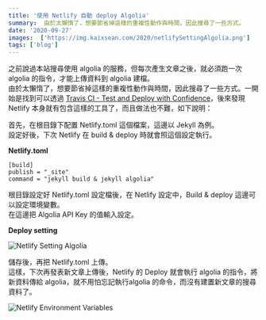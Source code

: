 ```yaml
---
title: '使用 Netlify 自動 deploy Algolia'
summary:  由於太懶惰了，想要節省掉這樣的重複性動作與時間，因此搜尋了一些方式。
date: '2020-09-27'
images:  ['https://img.kaixsean.com/2020/netlifySettingAlgolia.png']
tags: ['blog']
--- 
```

之前說過本站搜尋使用 algolia 的服務，但每次產生文章之後，就必須跑一次 algolia 的指令，才能上傳資料到 algolia 建檔。  
由於太懶惰了，想要節省掉這樣的重複性動作與時間，因此搜尋了一些方式。一開始是找到可以透過 [Travis CI - Test and Deploy with Confidence](https://travis-ci.com/)，後來發現 Netlify 本身就有包含這樣的工具了，而且做法也不難，如下說明：

首先，在根目錄下配置 Netlify.toml 這個檔案，這邊以 Jekyll 為例。  
設定好後，下次 Netlify 在 build & deploy 時就會照這個設定執行。

**Netlify.toml**

```
[build]
publish = "_site"
command = "jekyll build & jekyll algolia"
```

根目錄設定好 Netlify.toml 設定檔後，在 Netlify 設定中，Build & deploy 這邊可以設定環境變數。  
在這邊把 Algolia API Key 的值輸入設定。

**Deploy setting**

![Netlify Setting Algolia](https://img.kaixsean.com/2020/netlifySettingAlgolia.png)

儲存後，再把 Netlify.toml 上傳。  
這樣，下次再發表新文章上傳後，Netlify 的 Deploy 就會執行 algolia 的指令，將新資料傳給 algolia，就不用怕忘記執行algolia 的命令，而沒有建置新文章的搜尋資料了。

![Netlify Environment Variables](https://img.kaixsean.com/2020/netlifyEnvironmentVar.png)
